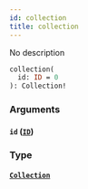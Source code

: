 ```yaml
---
id: collection
title: collection
---
```


No description

```graphql
collection(
  id: ID = 0
): Collection!

```

### Arguments

#### `id` ([`ID`](/docs/graphql/scalars/id))

### Type

#### [`Collection`](/docs/graphql/objects/collection)
